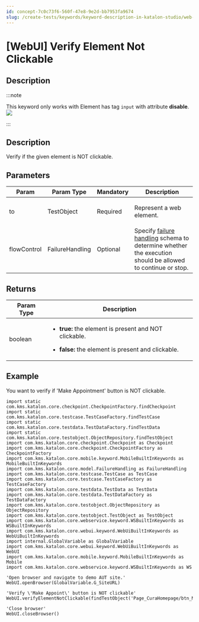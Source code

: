 ```yaml
---
id: concept-7c0c73f6-560f-47e8-9e2d-bb7953fa9674
slug: /create-tests/keywords/keyword-description-in-katalon-studio/web-ui-keywords/webui-verify-element-not-clickable
---
```


# \[WebUI\] Verify Element Not Clickable

## Description


:::note

This keyword only works with Element has tag <code>input</code> with attribute **disable**. <img src="https://github.com/katalon-studio/docs-images/raw/master/katalon-studio/docs/webui-verify-element-not-clickable/uua9rf0a0ve6.png" />

:::

## Description

Verify if the given element is NOT clickable.

## Parameters

<table><tr><th>Param</th><th>Param Type</th><th>Mandatory</th><th>Description</th></tr><tbody><tr><td>to</td><td>TestObject</td><td>Required</td><td><p>Represent a web element.</p></td></tr><tr><td>flowControl</td><td>FailureHandling</td><td>Optional</td><td>Specify <a href="https://docs.katalon.com/katalon-studio/docs/failure-handling.html" >failure handling</a> schema to determine whether the execution should be allowed to continue or stop.</td></tr></tbody></table>

## Returns

<table><tr><th>Param Type</th><th>Description</th></tr><tbody><tr><td>boolean</td><td><ul><li><p><strong>true:</strong> the element is present and NOT clickable.</p></li><li><strong>false:</strong> the element is present and clickable.</li></ul></td></tr></tbody></table>

## Example

You want to verify if 'Make Appointment' button is NOT clickable.

```
import static com.kms.katalon.core.checkpoint.CheckpointFactory.findCheckpoint
import static com.kms.katalon.core.testcase.TestCaseFactory.findTestCase
import static com.kms.katalon.core.testdata.TestDataFactory.findTestData
import static com.kms.katalon.core.testobject.ObjectRepository.findTestObject
import com.kms.katalon.core.checkpoint.Checkpoint as Checkpoint
import com.kms.katalon.core.checkpoint.CheckpointFactory as CheckpointFactory
import com.kms.katalon.core.mobile.keyword.MobileBuiltInKeywords as MobileBuiltInKeywords
import com.kms.katalon.core.model.FailureHandling as FailureHandling
import com.kms.katalon.core.testcase.TestCase as TestCase
import com.kms.katalon.core.testcase.TestCaseFactory as TestCaseFactory
import com.kms.katalon.core.testdata.TestData as TestData
import com.kms.katalon.core.testdata.TestDataFactory as TestDataFactory
import com.kms.katalon.core.testobject.ObjectRepository as ObjectRepository
import com.kms.katalon.core.testobject.TestObject as TestObject
import com.kms.katalon.core.webservice.keyword.WSBuiltInKeywords as WSBuiltInKeywords
import com.kms.katalon.core.webui.keyword.WebUiBuiltInKeywords as WebUiBuiltInKeywords
import internal.GlobalVariable as GlobalVariable
import com.kms.katalon.core.webui.keyword.WebUiBuiltInKeywords as WebUI
import com.kms.katalon.core.mobile.keyword.MobileBuiltInKeywords as Mobile
import com.kms.katalon.core.webservice.keyword.WSBuiltInKeywords as WS

'Open browser and navigate to demo AUT site.'
WebUI.openBrowser(GlobalVariable.G_SiteURL)

'Verify \'Make Appoint\' button is NOT clickable'
WebUI.verifyElementNotClickable(findTestObject('Page_CuraHomepage/btn_MakeAppointment'))

'Close browser'
WebUI.closeBrowser()

```